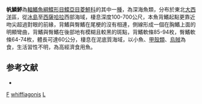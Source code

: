 {{Speciesbox
| taxon = Lepidorhombus whiffiagonis
| binomial_authority = [[Walbaum|Walbaum]], 1792
| image = Lepidorhombus whiffiagonis 4G.jpg
| image_width = 250px
| image_caption = 帆鱗鮃
| status = NE
| status_system = IUCN3.1
| synonyms = *''Pleuronectes whiffiagonis'', <small>Walbaum, 1792</small>
*''Pleuronectes megastoma'', <small>Donovan, 1804</small>
*''Lepidorhombus megastoma'', <small>Donovan, 1804</small>
*''Pleuronectes pseudopalus'', <small>Pennant, 1812</small>
}}
'''帆鱗鮃'''為[[輻鰭魚綱|輻鰭魚綱]][[鰈形目|鰈形目]][[鰈亞目|鰈亞目]][[菱鮃科|菱鮃科]]的其中一[[種|種]]，為深海魚類，分布於東北[[大西洋|大西洋]]區，從[[冰島|冰島]]至[[西薩哈拉|西薩哈拉]]西部海域，棲息深度100-700公尺，本魚背鰭起點更靠近吻尖超過對眼的前緣，背鰭與臀鰭在尾梗的沒有相連，側線形成一個在胸鰭上面的明顯彎曲，背鰭與臀鰭在後部地有模糊且較黑的斑點，背鰭軟條85-94枚，臀鰭軟條64-74枚，體長可達60公分，棲息在泥底質海域，以小魚、[[甲殼類|甲殼類]]、[[烏賊|烏賊]]為食，生活習性不明，為高經濟食用魚。

== 参考文献 ==
*{{FishBase_species|genus=Lepidorhombus|species=whiffiagonis|year=2014|month=3}}

{{魚類小作品}}
{{Taxonbar}}
[[Category:食用魚|F]]
[[Category:鱗鮃屬|whiffiagonis]]
[[Category:1792年描述的鱼类|L]]